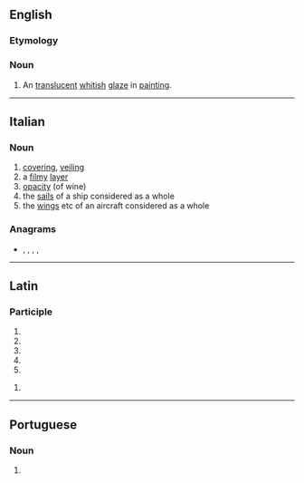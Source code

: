 ==English==

===Etymology===
{{etyl|it|en}}

===Noun===
{{en-noun|~|s|velature}}

# {{lb|en|arts}} An [[translucent]] [[whitish]] [[glaze]] in [[painting]].

----

==Italian==

===Noun===
{{it-noun|f}}

# [[covering]], [[veiling]]
# a [[filmy]] [[layer]]
# [[opacity]] (of wine)
# the [[sail]]s of a ship considered as a whole
# the [[wing]]s etc of an aircraft considered as a whole

===Anagrams===
* {{l|it|lavature}}, {{l|it|levatura}}, {{l|it|urlavate}}, {{l|it|valutare}}, {{l|it|valuterà}}

----

==Latin==

===Participle===
{{la-part-form|vēlātūra}}

# {{inflection of|vēlātūrus||nom|f|s|lang=la}}
# {{inflection of|vēlātūrus||nom|n|p|lang=la}}
# {{inflection of|vēlātūrus||acc|n|p|lang=la}}
# {{inflection of|vēlātūrus||voc|f|s|lang=la}}
# {{inflection of|vēlātūrus||voc|n|p|lang=la}}

{{la-part-form|vēlātūrā}}

# {{inflection of|vēlātūrus||abl|f|s|lang=la}}

----

==Portuguese==

===Noun===
{{pt-noun|f}}

# {{alternative form of|veladura|lang=pt}}